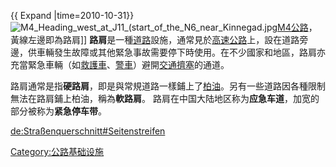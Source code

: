 {{ Expand |time=2010-10-31}}
[[File:M4_Heading_west_at_J11_(start_of_the_N6_near_Kinnegad.jpg|thumb]][[M4公路|M4公路]]，黃線左邊即為路肩]]
'''路肩'''是一種[[道路|道路]]設施，通常見於[[高速公路|高速公路]]上，設在道路旁邊，供車輛發生故障或其他緊急事故需要停下時使用。在不少國家和地區，路肩亦充當緊急車輛（如[[救護車|救護車]]、[[警車|警車]]）避開[[交通擠塞|交通擠塞]]的通道。



路肩通常是指'''硬路肩'''，即是與常規道路一樣鋪上了[[柏油|柏油]]。另有一些道路因各種限制無法在路肩鋪上柏油，稱為'''軟路肩'''。
路肩在中国大陆地区称为'''应急车道'''，加宽的部分被称为'''紧急停车带'''。

{{road-stub}}
{{街道與巷道}}
[[Category:公路基础设施|Category:公路基础设施]]
[[de:Straßenquerschnitt#Seitenstreifen|de:Straßenquerschnitt#Seitenstreifen]]